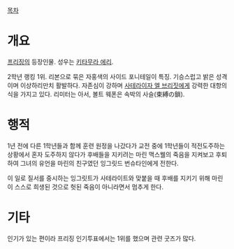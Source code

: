 [[목차]]
= 개요 =
[[프리징]]의 등장인물. 성우는 [[키타무라 에리]].

2학년 랭킹 1위. 리본으로 묶은 자홍색의 사이드 포니테일이 특징. 기승스럽고 밝은 성격이며 이상하리만치 활발하다. 자존심이 강하며 [[사테라이자 엘 브리짓]]에게 강력한 대항의식을 가지고 있다. 리미터는 아서, 볼트 웨폰은 속박의 사슬(束縛の鎖).

= 행적 =
1년 전에 다른 1학년들과 함께 훈련 원정을 나갔다가 교전 중에 1학년들이 적전도주하는 상황에서 혼자 도주하지 않다가 후배들을 지키려는 마린 맥스웰의 죽음을 지켜보고 후퇴하여 그녀의 유언을 마린의 친구였던 잉그릿드 번슈타인에게 전한다.

이 일로 질서를 중시하는 잉그릿트가 사테라이트와 맞붙을 때 후배를 지키기 위해 마린이 스스로 희생된 것으로 헛된 죽음이 아니라면서 멈추게 한다.

= 기타 =
인기가 있는 편이라 프리징 인기투표에서는 1위를 했으며 관련 굿즈가 많다.
